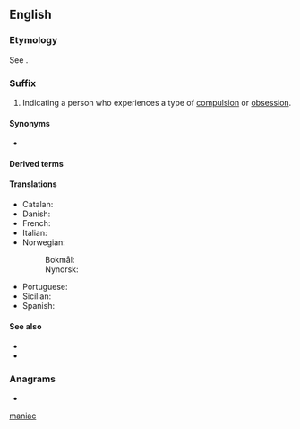 {{also|maniac}}
==English==

===Etymology===
{{root|en|ine-pro|*men-|id=think}}
See {{m|en|maniac}}.

===Suffix===
{{head|en|suffixes}}

# Indicating a person who experiences a type of [[compulsion]] or [[obsession]].

====Synonyms====
* {{l|en|-mane}}

====Derived terms====
{{suffixsee|en}}
{{der4|en|egomaniac|kleptomaniac|megalomaniac|monomaniac|Muslimaniac|mythomaniac|nymphomaniac|pyromaniac}}

====Translations====
{{trans-top|indicating a person who experiences compulsion}}
* Catalan: {{t+|ca|-man}}
* Danish: {{t|da|-man|c}}
* French: {{t+|fr|-mane}}
* Italian: {{t|it|-mane}}
* Norwegian:
*: Bokmål: {{t|nb|-man|m}}
*: Nynorsk: {{t|nn|-man|m}}
{{trans-mid}}
* Portuguese: {{t|pt|-maníaco|m}}
* Sicilian: {{t|scn|-mani}}
* Spanish: {{t+|es|-mano}}
{{trans-bottom}}

====See also====
* {{l|en|-mania}}
* {{l|en|maniac}}

===Anagrams===
* {{anagrams|en|a=aacimn|Mancia|caiman|mancia}}

[[Category:English suffixes|maniac]]